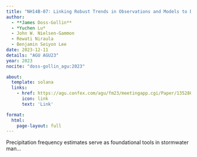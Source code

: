 ```yaml
---
title: "NH14B-07: Linking Robust Trends in Observations and Models to Develop Nonstationary Rainfall Frequency Grids for the State of Texas"
author:
  - **James Doss-Gollin**
  - *Yuchen Lu*
  - John W. Nielsen-Gammon
  - Rewati Niraula
  - Benjamin Seiyon Lee
date: 2023-12-11
details: "AGU AGU23"
year: 2023
nocite: "doss-gollin_agu:2023"

about:
  template: solana
  links:
    - href: https://agu.confex.com/agu/fm23/meetingapp.cgi/Paper/1352809
      icon: link
      text: 'Link'

format:
  html:
    page-layout: full
---
```


Precipitation frequency estimates serve as foundational tools in stormwater man...

:::{#bibliography}
:::